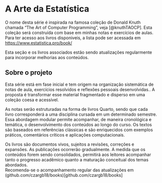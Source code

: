 # A Arte da Estatística {#title .headline-page }

O nome desta série é inspirada na famosa coleção de Donald Knuth chamada "The Art of Computer Programming", veja [@knuthTAOCP]. Esta coleção será construída com base em minhas notas e exercícios de aulas. Para ter acesso aos livros disponiveis, a lista pode ser acessada em [https://www.estatistica.pro/book/](https://www.estatistica.pro/book/)


::: {.callout-warning title="Nota"}
Esta seção e os livros associados estão sendo atualizações regularmente para incorporar melhorias aos conteúdos.
:::

## Sobre o projeto {.headline2}
Esta série está em fase inicial e tem origem na organização sistemática de notas de aula, exercícios resolvidos e reflexões pessoais desenvolvidas.. A proposta é transformar esse material fragmentado e disperso em uma coleção coesa e acessível.  

As notas serão estruturadas na forma de livros Quarto, sendo que cada livro corresponderá a uma disciplina cursada em um determinado semestre.
Essa abordagem modular permite acompanhar, de maneira cronológica e temática, o desenvolvimento dos conteúdos ao longo do curso.
Os textos são baseados em referências clássicas e são enriquecidos com exemplos práticos, comentários críticos e aplicações computacionais.  

Os livros são documentos vivos, sujeitos a revisões, correções e expansões. As publicações ocorrerão gradualmente. A medida que os conteúdos forem sendo consolidados, permitirá aos leitores acompanhar tanto o progresso acadêmico quanto a maturação conceitual dos temas abordados.  
Recomenda-se o acompanhamento regular das atualizações em (github.com/czargb18/books)[github.com/czargb18/books]
